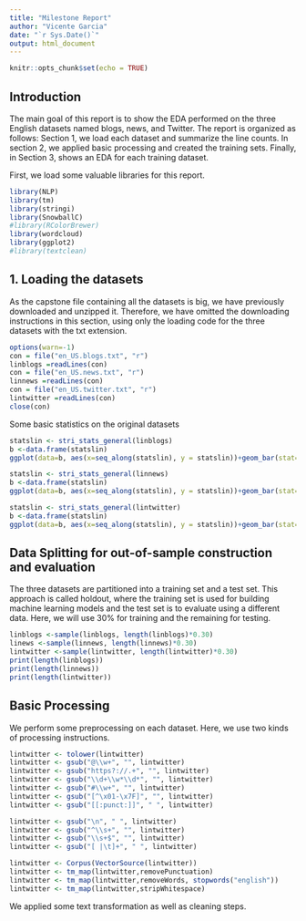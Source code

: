 ```yaml
---
title: "Milestone Report"
author: "Vicente Garcia"
date: "`r Sys.Date()`"
output: html_document
---
```


```r
knitr::opts_chunk$set(echo = TRUE)
```

## Introduction

The main goal of this report is to show the EDA performed on the three English datasets named blogs, news, and Twitter. The report is organized as follows: Section 1, we load each dataset and summarize the line counts. In section 2, we applied basic processing and created the training sets. Finally, in Section 3, shows an EDA for each training dataset.

First, we load some valuable libraries for this report.

```r
library(NLP)
library(tm)
library(stringi)
library(SnowballC)
#library(RColorBrewer)
library(wordcloud)
library(ggplot2)
#library(textclean)
```

## 1. Loading the datasets

As the capstone file containing all the datasets is big, we have previously downloaded and unzipped it. Therefore, we have omitted the downloading instructions in this section, using only the loading code for the three datasets with the txt extension.

```r
options(warn=-1)
con = file("en_US.blogs.txt", "r")
linblogs =readLines(con)
con = file("en_US.news.txt", "r")
linnews =readLines(con)
con = file("en_US.twitter.txt", "r")
lintwitter =readLines(con)
close(con)
```

Some basic statistics on the original datasets
```r
statslin <- stri_stats_general(linblogs)
b <-data.frame(statslin)
ggplot(data=b, aes(x=seq_along(statslin), y = statslin))+geom_bar(stat="identity")+scale_x_continuous(breaks=1:4, labels=c("No. Lines","No. Lines Non Empty", "No. Chars", "No. Chars not white space"))+xlab("English US Blogs")+ylab("No.")

statslin <- stri_stats_general(linnews)
b <-data.frame(statslin)
ggplot(data=b, aes(x=seq_along(statslin), y = statslin))+geom_bar(stat="identity")+scale_x_continuous(breaks=1:4, labels=c("No. Lines","No. Lines Non Empty", "No. Chars", "No. Chars not white space"))+xlab("English US News") + ylab("No.")

statslin <- stri_stats_general(lintwitter)
b <-data.frame(statslin)
ggplot(data=b, aes(x=seq_along(statslin), y = statslin))+geom_bar(stat="identity")+scale_x_continuous(breaks=1:4, labels=c("No. Lines","No. Lines Non Empty", "No. Chars", "No. Chars not white space"))+xlab("English US Twitter")+ ylab("No.")
```

## Data Splitting for out-of-sample construction and evaluation

The three datasets are partitioned into a training set and a test set. This approach is called holdout, where the training set is used for building machine learning models and the test set is to evaluate using a different data. Here, we will use 30% for training and the remaining for testing.

```r
linblogs <-sample(linblogs, length(linblogs)*0.30)
linews <-sample(linnews, length(linnews)*0.30)
lintwitter <-sample(lintwitter, length(lintwitter)*0.30)
print(length(linblogs))
print(length(linnews))
print(length(lintwitter))
```

## Basic Processing
We perform some preprocessing on each dataset. Here, we use two kinds of processing instructions.
```r
lintwitter <- tolower(lintwitter)
lintwitter <- gsub("@\\w+", "", lintwitter)
lintwitter <- gsub("https?://.+", "", lintwitter)
lintwitter <- gsub("\\d+\\w*\\d*", "", lintwitter)
lintwitter <- gsub("#\\w+", "", lintwitter)
lintwitter <- gsub("[^\x01-\x7F]", "", lintwitter)
lintwitter <- gsub("[[:punct:]]", " ", lintwitter)

lintwitter <- gsub("\n", " ", lintwitter)
lintwitter <- gsub("^\\s+", "", lintwitter)
lintwitter <- gsub("\\s+$", "", lintwitter)
lintwitter <- gsub("[ |\t]+", " ", lintwitter)

lintwitter <- Corpus(VectorSource(lintwitter))
lintwitter <- tm_map(lintwitter,removePunctuation)
lintwitter <- tm_map(lintwitter,removeWords, stopwords("english"))
lintwitter <- tm_map(lintwitter,stripWhitespace)

```

We applied some text transformation as well as cleaning steps.
